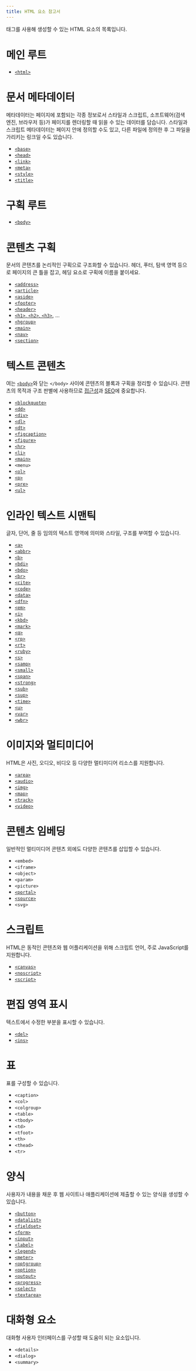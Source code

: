 ```yaml
---
title: HTML 요소 참고서
---
```


태그를 사용해 생성할 수 있는 HTML 요소의 목록입니다.

# 메인 루트

- [`<html>`](./Element/html)

# 문서 메타데이터

메타데이터는 페이지에 포함되는 각종 정보로서 스타일과 스크립트, 소프트웨어(검색 엔진, 브라우저 등)가 페이지를 렌더링할 때 읽을 수 있는 데이터를 담습니다. 스타일과 스크립트 메타데이터는 페이지 안에 정의할 수도 있고, 다른 파일에 정의한 후 그 파일을 가리키는 링크일 수도 있습니다.

- [`<base>`](./Element/base)
- [`<head>`](./Element/head)
- [`<link>`](./Element/link)
- [`<meta>`](./Element/meta)
- [`<style>`](./Element/style)
- [`<title>`](./Element/title)

# 구획 루트

- [`<body>`](./Element/body)

# 콘텐츠 구획

문서의 콘텐츠를 논리적인 구획으로 구조화할 수 있습니다. 헤더, 푸터, 탐색 영역 등으로 페이지의 큰 틀을 잡고, 헤딩 요소로 구획에 이름을 붙이세요.

- [`<address>`](./Element/address)
- [`<article>`](./Element/article)
- [`<aside>`](./Element/aside)
- [`<footer>`](./Element/footer)
- [`<header>`](./Element/header)
- [`<h1>`, `<h2>`, `<h3>`](./Element/Heading_Elements), ...
- [`<hgroup>`](./Element/hgroup)
- [`<main>`](./Element/main)
- [`<nav>`](./Element/nav)
- [`<section>`](./Element/section)

# 텍스트 콘텐츠

여는 [`<body>`](./Element/body)와 닫는 `</body>` 사이에 콘텐츠의 블록과 구획을 정리할 수 있습니다. 콘텐츠의 목적과 구조 판별에 사용하므로 [접근성](https://developer.mozilla.org/ko/docs/Glossary/Accessibility)과 [SEO](https://developer.mozilla.org/ko/docs/Glossary/SEO)에 중요합니다.

- [`<blockquote>`](./Element/blockquote)
- [`<dd>`](./Element/dd)
- [`<div>`](./Element/div)
- [`<dl>`](./Element/dl)
- [`<dt>`](./Element/dt)
- [`<figcaption>`](./Element/figcaption)
- [`<figure>`](./Element/figure)
- [`<hr>`](./Element/hr)
- [`<li>`](./Element/li)
- [`<main>`](./Element/main)
- `<menu>`
- [`<ol>`](./Element/ol)
- [`<p>`](./Element/p)
- [`<pre>`](./Element/pre)
- [`<ul>`](./Element/ul)

# 인라인 텍스트 시맨틱

글자, 단어, 줄 등 임의의 텍스트 영역에 의미와 스타일, 구조를 부여할 수 있습니다.

- [`<a>`](./Element/a)
- [`<abbr>`](./Element/abbr)
- [`<b>`](./Element/b)
- [`<bdi>`](./Element/bdi)
- [`<bdo>`](./Element/bdo)
- [`<br>`](./Element/br)
- [`<cite>`](./Element/cite)
- [`<code>`](./Element/code)
- [`<data>`](./Element/data)
- [`<dfn>`](./Element/dfn)
- [`<em>`](./Element/em)
- [`<i>`](./Element/i)
- [`<kbd>`](./Element/kbd)
- [`<mark>`](./Element/mark)
- [`<q>`](./Element/q)
- [`<rp>`](./Element/rp)
- [`<rt>`](./Element/rt)
- [`<ruby>`](./Element/ruby)
- [`<s>`](./Element/s)
- [`<samp>`](./Element/samp)
- [`<small>`](./Element/small)
- [`<span>`](./Element/span)
- [`<strong>`](./Element/strong)
- [`<sub>`](./Element/sub)
- [`<sup>`](./Element/sup)
- [`<time>`](./Element/time)
- [`<u>`](./Element/u)
- [`<var>`](./Element/var)
- [`<wbr>`](./Element/wbr)

# 이미지와 멀티미디어

HTML은 사진, 오디오, 비디오 등 다양한 멀티미디어 리소스를 지원합니다.

- [`<area>`](./Element/area)
- [`<audio>`](./Element/audio)
- [`<img>`](./Element/img)
- [`<map>`](./Element/map)
- [`<track>`](./Element/track)
- [`<video>`](./Element/video)

# 콘텐츠 임베딩

일반적인 멀티미디어 콘텐츠 외에도 다양한 콘텐츠를 삽입할 수 있습니다.

- `<embed>`
- `<iframe>`
- `<object>`
- `<param>`
- `<picture>`
- [`<portal>`](./Element/portal)
- [`<source>`](./Element/source)
- `<svg>`

# 스크립트

HTML은 동적인 콘텐츠와 웹 어플리케이션을 위해 스크립트 언어, 주로 JavaScript를 지원합니다.

- [`<canvas>`](./Element/canvas)
- [`<noscript>`](./Element/noscript)
- [`<script>`](./Element/script)

# 편집 영역 표시

텍스트에서 수정한 부분을 표시할 수 있습니다.

- [`<del>`](./Element/del)
- [`<ins>`](./Element/ins)

# 표

표를 구성할 수 있습니다.

- `<caption>`
- `<col>`
- `<colgroup>`
- `<table>`
- `<tbody>`
- `<td>`
- `<tfoot>`
- `<th>`
- `<thead>`
- `<tr>`

# 양식

사용자가 내용을 채운 후 웹 사이트나 애플리케이션에 제출할 수 있는 양식을 생성할 수 있습니다. 

- [`<button>`](./Element/button)
- [`<datalist>`](./Element/datalist)
- [`<fieldset>`](./Element/fieldset)
- [`<form>`](./Element/form)
- [`<input>`](./Element/input)
- [`<label>`](./Element/label)
- [`<legend>`](./Element/legend)
- [`<meter>`](./Element/meter)
- [`<optgroup>`](./Element/optgroup)
- [`<option>`](./Element/option)
- [`<output>`](./Element/output)
- [`<progress>`](./Element/progress)
- [`<select>`](./Element/select)
- [`<textarea>`](./Element/textarea)

# 대화형 요소

대화형 사용자 인터페이스를 구성할 때 도움이 되는 요소입니다.

- `<details>`
- `<dialog>`
- `<summary>`
